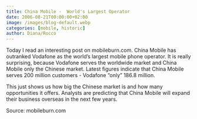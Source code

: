 ```yaml
---
title: China Mobile -  World's Largest Operator
date: 2006-08-21T00:00:00+02:00
image: /images/blog-default.webp
categories: [mobile, historic]
author: Diana/Rocco
---
```


<div class="entry-content">
Today I read an interesting post on mobileburn.com. China Mobile has outranked Vodafone as the world’s largest mobile phone operator. It is really surprising, because Vodafone serves the worldwide market and China Mobile only the Chinese market. Latest figures indicate that China Mobile serves 200 million customers - Vodafone “only” 186.8 million.



This just shows us how big the Chinese market is and how many opportunities it offers. Analysts are predicting that China Mobile will expand their business overseas in the next few years.



Source:mobileburn.com
</div>

